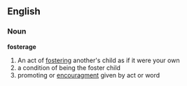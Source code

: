 == English ==
=== Noun ===
'''fosterage'''
# An act of [[fostering]] another's child as if it were your own
# a condition of being the foster child
# promoting or [[encouragment]] given by act or word
